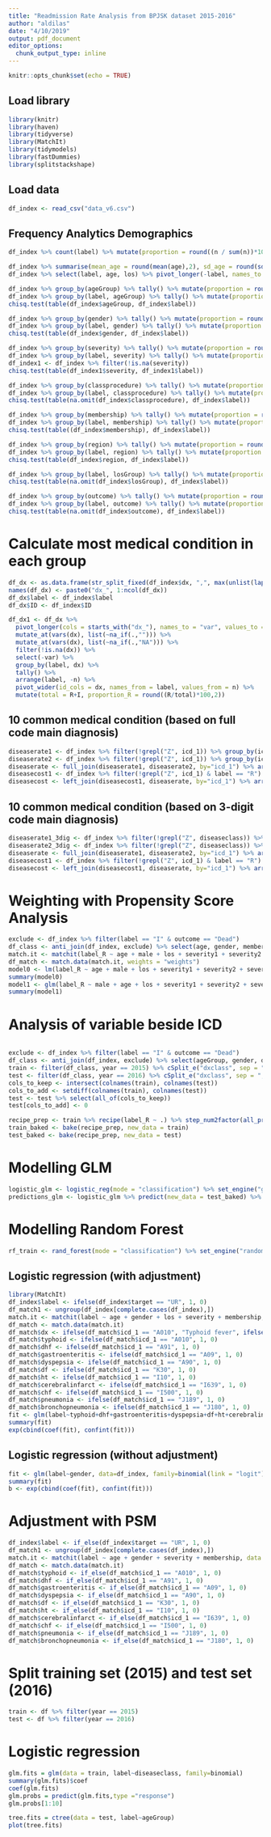 ```yaml
---
title: "Readmission Rate Analysis from BPJSK dataset 2015-2016"
author: "aldilas"
date: "4/10/2019"
output: pdf_document
editor_options: 
  chunk_output_type: inline
---
```


```r
knitr::opts_chunk$set(echo = TRUE)
```

## Load library
```r
library(knitr)
library(haven)
library(tidyverse)
library(MatchIt)
library(tidymodels)
library(fastDummies)
library(splitstackshape)
```

## Load data
```r
df_index <- read_csv("data_v6.csv")
```

## Frequency Analytics Demographics
```r
df_index %>% count(label) %>% mutate(proportion = round((n / sum(n))*100, 2))
```

```r
df_index %>% summarise(mean_age = round(mean(age),2), sd_age = round(sd(age),2), mean_los = round(mean(los),2), sd_los = round(sd(los), 2))
df_index %>% select(label, age, los) %>% pivot_longer(-label, names_to = "variable", values_to = "value") %>% group_by(label, variable) %>% tally() %>% pivot_wider(names_from = label, values_from = value) %>% group_by(variable) %>% mutate(mean_I = round(mean(unlist(I)),2), mean_R = round(mean(unlist(R)),2), SD_I = round(sd(unlist(I)),2), SD_R = round(sd(unlist(R)),2), pval = t.test(unlist(I), unlist(R))$p.value) %>% select(-I, -R)
```

```r
df_index %>% group_by(ageGroup) %>% tally() %>% mutate(proportion = round((n / sum(n))*100, 2))
df_index %>% group_by(label, ageGroup) %>% tally() %>% mutate(proportion = round((n / sum(n))*100, 2)) %>% pivot_wider(names_from = label, values_from = c("n", "proportion"))
chisq.test(table(df_index$ageGroup, df_index$label))
```

```r
df_index %>% group_by(gender) %>% tally() %>% mutate(proportion = round((n / sum(n))*100, 2))
df_index %>% group_by(label, gender) %>% tally() %>% mutate(proportion = round((n / sum(n))*100, 2)) %>% pivot_wider(names_from = label, values_from = c("n", "proportion"))
chisq.test(table(df_index$gender, df_index$label))
```

```r
df_index %>% group_by(severity) %>% tally() %>% mutate(proportion = round((n/sum(n))*100, 2))
df_index %>% group_by(label, severity) %>% tally() %>% mutate(proportion = round((n/sum(n))*100, 2)) %>% pivot_wider(names_from = label, values_from = c("n", "proportion"))
df_index1 <- df_index %>% filter(!is.na(severity))
chisq.test(table(df_index1$severity, df_index1$label))
```

```r
df_index %>% group_by(classprocedure) %>% tally() %>% mutate(proportion = round((n/sum(n))*100,2))
df_index %>% group_by(label, classprocedure) %>% tally() %>% mutate(proportion = round((n/sum(n))*100,2)) %>% pivot_wider(names_from = label, values_from = c("n", "proportion"))
chisq.test(table(na.omit(df_index$classprocedure), df_index$label))
```

```r
df_index %>% group_by(membership) %>% tally() %>% mutate(proportion = round((n/sum(n))*100, 2))
df_index %>% group_by(label, membership) %>% tally() %>% mutate(proportion = round((n/sum(n))*100,2)) %>% pivot_wider(names_from = label, values_from = c("n", "proportion"))
chisq.test(table((df_index$membership), df_index$label))
```

```r
df_index %>% group_by(region) %>% tally() %>% mutate(proportion = round((n/sum(n))*100,2))
df_index %>% group_by(label, region) %>% tally() %>% mutate(proportion = round((n/sum(n))*100,2)) %>% pivot_wider(names_from = label, values_from = c("n", "proportion"))
chisq.test(table(df_index$region, df_index$label))
```

```r
df_index %>% group_by(label, losGroup) %>% tally() %>% mutate(proportion = round((n/sum(n))*100,2)) %>% pivot_wider(names_from = label, values_from = c("n", "proportion"))
chisq.test(table(na.omit(df_index$losGroup), df_index$label))
```
```r
df_index %>% group_by(outcome) %>% tally() %>% mutate(proportion = round((n/sum(n))*100,2))
df_index %>% group_by(label, outcome) %>% tally() %>% mutate(proportion = round((n/sum(n))*100,2)) %>% pivot_wider(names_from = label, values_from = c("n", "proportion"))
chisq.test(table(na.omit(df_index$outcome), df_index$label))
```

# Calculate most medical condition in each group
```r
df_dx <- as.data.frame(str_split_fixed(df_index$dx, ",", max(unlist(lapply(strsplit(df_index$dx, ","), length)))))
names(df_dx) <- paste0("dx_", 1:ncol(df_dx))
df_dx$label <- df_index$label
df_dx$ID <- df_index$ID
```

```r
df_dx1 <- df_dx %>%
  pivot_longer(cols = starts_with("dx_"), names_to = "var", values_to = "dx") %>%
  mutate_at(vars(dx), list(~na_if(.,""))) %>% 
  mutate_at(vars(dx), list(~na_if(.,"NA"))) %>%
  filter(!is.na(dx)) %>%
  select(-var) %>%
  group_by(label, dx) %>%
  tally() %>%
  arrange(label, -n) %>% 
  pivot_wider(id_cols = dx, names_from = label, values_from = n) %>% 
  mutate(total = R+I, proportion_R = round((R/total)*100,2))
```


## 10 common medical condition (based on full code main diagnosis)
```r
diseaserate1 <- df_index %>% filter(!grepl("Z", icd_1)) %>% group_by(icd_1) %>% tally()
diseaserate2 <- df_index %>% filter(!grepl("Z", icd_1)) %>% group_by(icd_1, label) %>% tally() %>% mutate(proportion = round((n / sum(n))*100, 2)) %>% select(-n) %>% pivot_wider(names_from = label, values_from = proportion) %>% select(-I) %>% ungroup()
diseaserate <- full_join(diseaserate1, diseaserate2, by="icd_1") %>% arrange(-n)
diseasecost1 <- df_index %>% filter(!grepl("Z", icd_1) & label == "R") %>% group_by(icd_1) %>% summarise(IndexCost = mean(cost), ReadmissionCost = mean(re_cost))
diseasecost <- left_join(diseasecost1, diseaserate, by="icd_1") %>% arrange(-n)
```

## 10 common medical condition (based on 3-digit code main diagnosis)
```r
diseaserate1_3dig <- df_index %>% filter(!grepl("Z", diseaseclass)) %>% group_by(icd_1) %>% tally()
diseaserate2_3dig <- df_index %>% filter(!grepl("Z", diseaseclass)) %>% group_by(icd_1, label) %>% tally() %>% mutate(proportion = round((n / sum(n))*100, 2)) %>% select(-n) %>% pivot_wider(names_from = label, values_from = proportion) %>% select(-I) %>% ungroup()
diseaserate <- full_join(diseaserate1, diseaserate2, by="icd_1") %>% arrange(-n)
diseasecost1 <- df_index %>% filter(!grepl("Z", icd_1) & label == "R") %>% group_by(icd_1) %>% summarise(IndexCost = mean(cost), ReadmissionCost = mean(re_cost))
diseasecost <- left_join(diseasecost1, diseaserate, by="icd_1") %>% arrange(-n)
```

# Weighting with Propensity Score Analysis
```r
exclude <- df_index %>% filter(label == "I" & outcome == "Dead")
df_class <- anti_join(df_index, exclude) %>% select(age, gender, membership, severity, classprocedure, dxclass, label, year, los) %>% dummy_cols(select_columns = c("gender", "membership", "label", "severity", "classprocedure", "label"), remove_first_dummy = FALSE) %>% select(age, dxclass, year, los, `gender_LAKI-LAKI`, membership_PBI, `severity_RINGAN (RAWAT INAP KEPARAHAN 1)`, `severity_SEDANG (RAWAT INAP KEPARAHAN 2)`, `severity_BERAT (RAWAT INAP KEPARAHAN 3)`, `classprocedure_Prosedur Rawat Inap`, label_R) %>% rename(male = `gender_LAKI-LAKI`, pbi = membership_PBI, severity1 = `severity_RINGAN (RAWAT INAP KEPARAHAN 1)`, severity2 = `severity_SEDANG (RAWAT INAP KEPARAHAN 2)`, severity3 = `severity_BERAT (RAWAT INAP KEPARAHAN 3)`, procedure = `classprocedure_Prosedur Rawat Inap`)
match.it <- matchit(label_R ~ age + male + los + severity1 + severity2 + severity3 + pbi + procedure, data = df_class, method = "nearest")
df_match <- match.data(match.it, weights = "weights")
model0 <- lm(label_R ~ age + male + los + severity1 + severity2 + severity3 + pbi + procedure, data = df_class)
summary(model0)
model1 <- glm(label_R ~ male + age + los + severity1 + severity2 + severity3 + pbi + procedure, data = df_class, family = "binomial")
summary(model1)
```


# Analysis of variable beside ICD
```r

```

```r
exclude <- df_index %>% filter(label == "I" & outcome == "Dead")
df_class <- anti_join(df_index, exclude) %>% select(ageGroup, gender, dxclass, label, year) %>% dummy_cols(select_columns = c("ageGroup", "gender", "label"), remove_first_dummy = TRUE) %>% select(-ageGroup, -gender, -label)
train <- filter(df_class, year == 2015) %>% cSplit_e("dxclass", sep = ",", type = "character", fill = 0) %>% select(-year, -dxclass, -dxclass_180, -dxclass_604, -dxclass_804, -dxclass_NA)
test <- filter(df_class, year == 2016) %>% cSplit_e("dxclass", sep = ",", type = "character", fill = 0) %>% select(-year, -dxclass, -dxclass_NA)
cols_to_keep <- intersect(colnames(train), colnames(test))
cols_to_add <- setdiff(colnames(train), colnames(test))
test <- test %>% select(all_of(cols_to_keep))
test[cols_to_add] <- 0
```

```r
recipe_prep <- train %>% recipe(label_R ~ .) %>% step_num2factor(all_predictors(), all_outcomes(), levels = c("0", "1"), transform = function(x) x + 1) %>% prep()
train_baked <- bake(recipe_prep, new_data = train)
test_baked <- bake(recipe_prep, new_data = test)
```

# Modelling GLM
```r
logistic_glm <- logistic_reg(mode = "classification") %>% set_engine("glm") %>% fit(label_R ~ ., data = train_baked)
predictions_glm <- logistic_glm %>% predict(new_data = test_baked) %>% bind_cols(test_baked %>% select(label_R))
```

# Modelling Random Forest
```r
rf_train <- rand_forest(mode = "classification") %>% set_engine("randomForest") %>% fit(label_R ~ ., data = train_baked)
```

## Logistic regression (with adjustment)
```r
library(MatchIt)
df_index$label <- ifelse(df_index$target == "UR", 1, 0)
df_match1 <- ungroup(df_index[complete.cases(df_index),])
match.it <- matchit(label ~ age + gender + los + severity + membership, data = df_match1, method = "nearest")
df_match <- match.data(match.it)
df_match$dx <- ifelse(df_match$icd_1 == "A010", "Typhoid fever", ifelse(df_match$icd_1 == "A91", "DHF", ifelse(df_match$icd_1 == "A09", "Gastroenteritis", ifelse(df_match$icd_1 == "K30", "Dyspepsia", ifelse(df_match$icd_1 == "A90", "DF", ifelse(df_match$icd_1 == "I10", "HT", ifelse(df_match$icd_1 == "I639", "Cerebral infarct", ifelse(df_match$icd_1 == "I500", "CHF", ifelse(df_match$icd_1 == "J189", "Pneumonia", ifelse(df_match$icd_1 == "J180", "Bronchopneumonia", "Others"))))))))))
df_match$typhoid <- ifelse(df_match$icd_1 == "A010", 1, 0)
df_match$dhf <- ifelse(df_match$icd_1 == "A91", 1, 0)
df_match$gastroenteritis <- ifelse(df_match$icd_1 == "A09", 1, 0)
df_match$dyspepsia <- ifelse(df_match$icd_1 == "A90", 1, 0)
df_match$df <- ifelse(df_match$icd_1 == "K30", 1, 0)
df_match$ht <- ifelse(df_match$icd_1 == "I10", 1, 0)
df_match$cerebralinfarct <- ifelse(df_match$icd_1 == "I639", 1, 0)
df_match$chf <- ifelse(df_match$icd_1 == "I500", 1, 0)
df_match$pneumonia <- ifelse(df_match$icd_1 == "J189", 1, 0)
df_match$bronchopneumonia <- ifelse(df_match$icd_1 == "J180", 1, 0)
fit <- glm(label~typhoid+dhf+gastroenteritis+dyspepsia+df+ht+cerebralinfarct+chf+pneumonia+bronchopneumonia, data = df_match, family = binomial())
summary(fit)
exp(cbind(coef(fit), confint(fit)))
```

## Logistic regression (without adjustment)
```r
fit <- glm(label~gender, data=df_index, family=binomial(link = "logit"))
summary(fit)
b <- exp(cbind(coef(fit), confint(fit)))
```

# Adjustment with PSM
```r
df_index$label <- if_else(df_index$target == "UR", 1, 0)
df_match1 <- ungroup(df_index[complete.cases(df_index),])
match.it <- matchit(label ~ age + gender + severity + membership, data = df_match1, method = "nearest")
df_match <- match.data(match.it)
df_match$typhoid <- if_else(df_match$icd_1 == "A010", 1, 0)
df_match$dhf <- if_else(df_match$icd_1 == "A91", 1, 0)
df_match$gastroenteritis <- if_else(df_match$icd_1 == "A09", 1, 0)
df_match$dyspepsia <- if_else(df_match$icd_1 == "A90", 1, 0)
df_match$df <- if_else(df_match$icd_1 == "K30", 1, 0)
df_match$ht <- if_else(df_match$icd_1 == "I10", 1, 0)
df_match$cerebralinfarct <- if_else(df_match$icd_1 == "I639", 1, 0)
df_match$chf <- if_else(df_match$icd_1 == "I500", 1, 0)
df_match$pneumonia <- if_else(df_match$icd_1 == "J189", 1, 0)
df_match$bronchopneumonia <- if_else(df_match$icd_1 == "J180", 1, 0)
```

# Split training set (2015) and test set (2016)
```r
train <- df %>% filter(year == 2015)
test <- df %>% filter(year == 2016)
```

# Logistic regression
```r
glm.fits = glm(data = train, label~diseaseclass, family=binomial)
summary(glm.fits)$coef
coef(glm.fits)
glm.probs = predict(glm.fits,type ="response")
glm.probs[1:10]
```

```r
tree.fits = ctree(data = test, label~ageGroup)
plot(tree.fits)
```